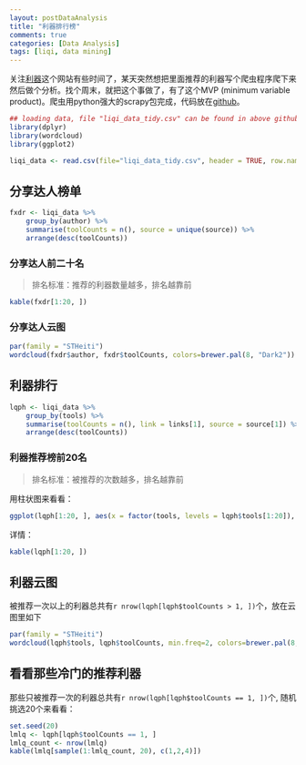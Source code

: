 ```yaml
---
layout: postDataAnalysis
title: "利器排行榜"
comments: true
categories: [Data Analysis]
tags: [liqi, data mining]
---
```


关注[利器](http://liqi.io)这个网站有些时间了，某天突然想把里面推荐的利器写个爬虫程序爬下来然后做个分析。找个周末，就把这个事做了，有了这个MVP (minimum variable product)。爬虫用python强大的scrapy包完成，代码放在[github](https://github.com/haoeric/liqiSpider)。

```r
## loading data, file "liqi_data_tidy.csv" can be found in above github link
library(dplyr)
library(wordcloud)
library(ggplot2)

liqi_data <- read.csv(file="liqi_data_tidy.csv", header = TRUE, row.names = 1, stringsAsFactors = FALSE)
```


## 分享达人榜单

```r
fxdr <- liqi_data %>% 
    group_by(author) %>%
    summarise(toolCounts = n(), source = unique(source)) %>%
    arrange(desc(toolCounts)) 
```

### 分享达人前二十名

> 排名标准：推荐的利器数量越多，排名越靠前

```r
kable(fxdr[1:20, ])
```

### 分享达人云图

```r
par(family = "STHeiti")
wordcloud(fxdr$author, fxdr$toolCounts, colors=brewer.pal(8, "Dark2"))
```


## 利器排行

```r
lqph <- liqi_data %>% 
    group_by(tools) %>%
    summarise(toolCounts = n(), link = links[1], source = source[1]) %>%
    arrange(desc(toolCounts)) 
```

### 利器推荐榜前20名

> 排名标准：被推荐的次数越多，排名越靠前

用柱状图来看看：

```r
ggplot(lqph[1:20, ], aes(x = factor(tools, levels = lqph$tools[1:20]), y = toolCounts)) + geom_bar(stat = "identity", fill="lightgreen") + theme_bw() + theme(axis.text.x = element_text(angle = 90, hjust = 1, face = "bold")) + geom_text(stat='identity',aes(label=toolCounts), vjust=-0.1) + xlab("") + ylab("sharetimes")
```

详情：

```r
kable(lqph[1:20, ])
```


## 利器云图

被推荐一次以上的利器总共有`r nrow(lqph[lqph$toolCounts > 1, ])`个，放在云图里如下
    
```r
par(family = "STHeiti")
wordcloud(lqph$tools, lqph$toolCounts, min.freq=2, colors=brewer.pal(8, "Dark2"))
```


## 看看那些冷门的推荐利器

那些只被推荐一次的利器总共有`r nrow(lqph[lqph$toolCounts == 1, ])`个, 随机挑选20个来看看：

```r
set.seed(20)
lmlq <- lqph[lqph$toolCounts == 1, ]
lmlq_count <- nrow(lmlq)
kable(lmlq[sample(1:lmlq_count, 20), c(1,2,4)])
```


